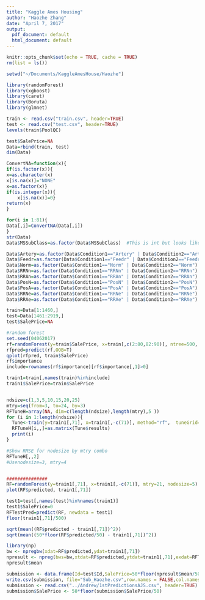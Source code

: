 ```yaml
---
title: "Kaggle Ames Housing"
author: "Haozhe Zhang"
date: "April 7, 2017"
output:
  pdf_document: default
  html_document: default
---
```


```r
knitr::opts_chunk$set(echo = TRUE, cache = TRUE)
rm(list = ls())

setwd("~/Documents/KaggleAmesHouse/Haozhe")

library(randomForest)
library(xgboost)
library(caret)
library(Boruta)
library(glmnet)

train <- read.csv("train.csv", header=TRUE)
test <- read.csv("test.csv", header=TRUE)
levels(train$PoolQC)

test$SalePrice=NA
Data=rbind(train, test)
dim(Data)

ConvertNA=function(x){
if(is.factor(x)){
x=as.character(x)
x[is.na(x)]="NONE"
x=as.factor(x)}
if(is.integer(x)){
    x[is.na(x)]=0} 
return(x)
}

for(i in 1:81){
Data[,i]=ConvertNA(Data[,i])
}
str(Data)
Data$MSSubClass=as.factor(Data$MSSubClass)  #This is int but looks like it should be a factor from description

Data$Artery=as.factor(Data$Condition1=="Artery" | Data$Condition2=="Artery") 
Data$Feedr=as.factor(Data$Condition1=="Feedr" | Data$Condition2=="Feedr") 
Data$Norm=as.factor(Data$Condition1=="Norm" | Data$Condition2=="Norm") 
Data$RRNn=as.factor(Data$Condition1=="RRNn" | Data$Condition2=="RRNn") 
Data$RRAn=as.factor(Data$Condition1=="RRAn" | Data$Condition2=="RRAn") 
Data$PosN=as.factor(Data$Condition1=="PosN" | Data$Condition2=="PosN") 
Data$PosA=as.factor(Data$Condition1=="PosA" | Data$Condition2=="PosA") 
Data$RRNe=as.factor(Data$Condition1=="RRNe" | Data$Condition2=="RRNe") 
Data$RRAe=as.factor(Data$Condition1=="RRAe" | Data$Condition2=="RRAe") 

train=Data[1:1460,]
test=Data[1461:2919,]
test$SalePrice=NA

#random forest
set.seed(04062017)
rf=randomForest(y=train$SalePrice, x=train[,c(2:80,82:90)], ntree=500, importance=T)
rfpred=predict(rf,OOB=T)
qplot(rfpred, train$SalePrice)
rf$importance
include=rownames(rf$importance)[rf$importance[,1]>0]

train1=train[,names(train)%in%include]
train1$SalePrice=train$SalePrice


ndsize=c(1,3,5,10,15,20,25)
mtry=seq(from=3, to=24, by=3)
RFTuneH=array(NA, dim=c(length(ndsize),length(mtry),5 ))
for (i in 1:length(ndsize)){
  Tune<-train(y=train1[,71], x=train1[,-c(71)], method="rf",  tuneGrid=expand.grid(.mtry=mtry),  trControl=trainControl(method="repeatedcv",  repeats=1,number=10),nodesize=3, ntree=10) 
  RFTuneH[i,,]=as.matrix(Tune$results)
  print(i)
}

#Show RMSE for nodesize by mtry combo
RFTuneH[,,2]
#Usenodesize=3, mtry=4


###############
RF=randomForest(y=train1[,71], x=train1[,-c(71)], mtry=21, nodesize=5)
plot(RF$predicted, train1[,71])

test1=test[,names(test)%in%names(train1)]
test1$SalePrice=0
RFTestPred=predict(RF, newdata = test1)
floor(train1[,71]/500)

sqrt(mean((RF$predicted - train1[,71])^2))
sqrt(mean((50*floor(RF$predicted/50) - train1[,71])^2))

library(np)
bw <- npregbw(xdat=RF$predicted,ydat=train1[,71])
npresult <- npreg(bws=bw,xtdat=RF$predicted,ytdat=train1[,71],exdat=RFTestPred)
npresult$mean

submission <- data.frame(Id=test$Id,SalePrice=50*floor(npresult$mean/50))
write.csv(submission, file="Sub_Haozhe.csv",row.names = FALSE,col.names = TRUE)
submission <- read.csv("../Andrew/1stPredictionsAJS.csv", header=TRUE)
submission$SalePrice <- 50*floor(submission$SalePrice/50)

```
